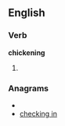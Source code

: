 ==English==
===Verb===
'''chickening'''
# {{present participle of|[[chicken]]}}

===Anagrams===
* {{alphagram|cceghiiknn}}
* [[checking in#English|checking in]]